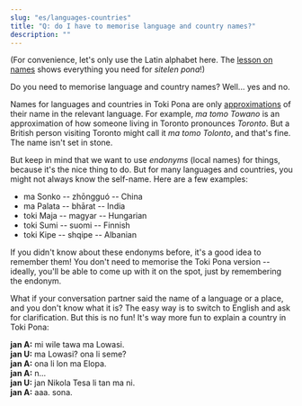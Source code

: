 ```yaml
---
slug: "es/languages-countries"
title: "Q: do I have to memorise language and country names?"
description: ""
---
```


(For convenience, let's only use the Latin alphabet here. The [lesson on names](es/07) shows everything you need for *sitelen pona*!)

Do you need to memorise language and country names? Well... yes and no.

Names for languages and countries in Toki Pona are only [approximations](es/make-a-name#3-how-do-we-make-the-name-work-in-toki-pona) of their name in the relevant language. For example, *ma tomo Towano* is an approximation of how someone living in Toronto pronounces *Toronto*. But a British person visiting Toronto might call it *ma tomo Tolonto*, and that's fine. The name isn't set in stone.

But keep in mind that we want to use *endonyms* (local names) for things, because it's the nice thing to do. But for many languages and countries, you might not always know the self-name. Here are a few examples:

* ma Sonko -- zhōngguó -- China
* ma Palata -- bhārat -- India
* toki Maja -- magyar -- Hungarian
* toki Sumi -- suomi -- Finnish
* toki Kipe -- shqipe -- Albanian

If you didn't know about these endonyms before, it's a good idea to remember them! You don't need to memorise the Toki Pona version -- ideally, you'll be able to come up with it on the spot, just by remembering the endonym.

What if your conversation partner said the name of a language or a place, and you don't know what it is? The easy way is to switch to English and ask for clarification. But this is no fun! It's way more fun to explain a country in Toki Pona:

**jan A:** mi wile tawa ma Lowasi.  
**jan U:** ma Lowasi? ona li seme?  
**jan A:** ona li lon ma Elopa.  
**jan A:** n...  
**jan U:** jan Nikola Tesa li tan ma ni.  
**jan A:** aaa. sona.
